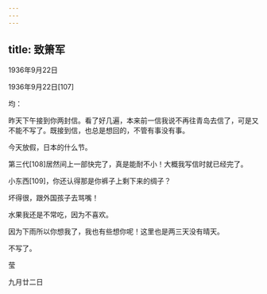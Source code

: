 ```yaml
---
---
---
```

title: 致箫军
---




1936年9月22日


1936年9月22日[107]


均：

昨天下午接到你两封信。看了好几遍，本来前一信我说不再往青岛去信了，可是又不能不写了。既接到信，也总是想回的，不管有事没有事。

今天放假，日本的什么节。

第三代[108]居然间上一部快完了，真是能耐不小！大概我写信时就已经完了。

小东西[109]，你还认得那是你裤子上剩下来的绸子？

坏得很，跟外国孩子去骂嘴！

水果我还是不常吃，因为不喜欢。

因为下雨所以你想我了，我也有些想你呢！这里也是两三天没有晴天。

不写了。

莹

九月廿二日
